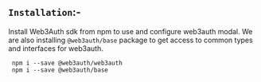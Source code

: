 ## `Installation`:-

Install Web3Auth sdk from npm to use and configure web3auth modal. We are also installing `@web3auth/base` package to get access to common types and interfaces for web3auth.

```shell
 npm i --save @web3auth/web3auth
 npm i --save @web3auth/base
```
<br/>
